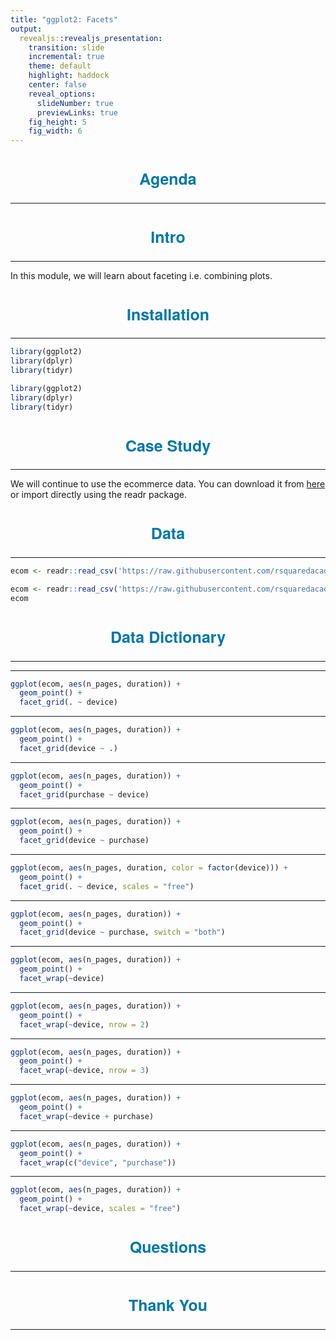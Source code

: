 ```yaml
---
title: "ggplot2: Facets"
output: 
  revealjs::revealjs_presentation:
    transition: slide
    incremental: true
    theme: default
    highlight: haddock
    center: false
    reveal_options:
      slideNumber: true
      previewLinks: true
    fig_height: 5
    fig_width: 6
---
```


<style type="text/css">
    .reveal p img {
    align: middle;
  }
  .reveal p {
    text-align: left;
    font-size: 20px;
  }
  .reveal body:after {
    content: url(handshake.png);
    position: fixed;
    bottom: 3.5em;
    left: 3.5em;
    box-shadow: 5px 5px 10px #000; 
  }
  .reveal hr {
    border-color: #0077aa;
  }
  .reveal h1, h2, h3, h4, h5, h6 {
    text-transform: capitalize;
    text-align: center;
    color: #0077aa;
    font-family: 'Helvetica Neue';
    font-size: 25px;
  }
  .reveal ul {
    display: block;
  }
  .reveal ul li {
    color: #3c3c3c; 
    /* set color of list item text */
    list-style: none; 
  }
  .reveal p img {
    align: middle;
  }
  .reveal ul li::before {
      color: #006b6e;  
      /* color of bullet or square */
      content: "\2022"; 
      /* Unicode of character to precede the list item */
      font-size: 1em; 
      /* em or %*/ 
      padding-right: 1.1225em; 
      /* use em*/
      position: relative;
      top: 0em; 
      /* use em or % */
  }
  .reveal ul {
    line-height:150%
  }
  .reveal .fragment {
    font-size: 20px;
  }
  .reveal ol {
    display: block;
  }
</style>

## Agenda

<hr>

## Intro

<hr>

In this module, we will learn about faceting i.e. combining plots.

## Installation

<hr>

```r
library(ggplot2)
library(dplyr)
library(tidyr)
```

```r
library(ggplot2)
library(dplyr)
library(tidyr)
```

## Case Study

<hr>

We will continue to use the ecommerce data. You can download it from [here](https://github.com/rsquaredacademy/datasets/blob/master/web.csv) or import directly using the readr package.

## Data

<hr>

```r
ecom <- readr::read_csv('https://raw.githubusercontent.com/rsquaredacademy/datasets/master/web.csv')
```

```r
ecom <- readr::read_csv('https://raw.githubusercontent.com/rsquaredacademy/datasets/master/web.csv')
ecom
```

## Data Dictionary

<hr>

----

```r
ggplot(ecom, aes(n_pages, duration)) + 
  geom_point() +
  facet_grid(. ~ device)
```

----

```r
ggplot(ecom, aes(n_pages, duration)) + 
  geom_point() +
  facet_grid(device ~ .)
```

----

```r
ggplot(ecom, aes(n_pages, duration)) + 
  geom_point() +
  facet_grid(purchase ~ device)
```

----

```r
ggplot(ecom, aes(n_pages, duration)) + 
  geom_point() +
  facet_grid(device ~ purchase)
```

----

```r
ggplot(ecom, aes(n_pages, duration, color = factor(device))) +
  geom_point() + 
  facet_grid(. ~ device, scales = "free")
```

----

```r
ggplot(ecom, aes(n_pages, duration)) + 
  geom_point() + 
  facet_grid(device ~ purchase, switch = "both") 
```

----

```r
ggplot(ecom, aes(n_pages, duration)) +
  geom_point() +
  facet_wrap(~device)
```

----

```r
ggplot(ecom, aes(n_pages, duration)) +
  geom_point() +
  facet_wrap(~device, nrow = 2)
```

----

```r
ggplot(ecom, aes(n_pages, duration)) +
  geom_point() +
  facet_wrap(~device, nrow = 3)
```

----

```r
ggplot(ecom, aes(n_pages, duration)) +
  geom_point() +
  facet_wrap(~device + purchase)
```

----

```r
ggplot(ecom, aes(n_pages, duration)) +
  geom_point() +
  facet_wrap(c("device", "purchase"))
```

----

```r
ggplot(ecom, aes(n_pages, duration)) +
  geom_point() +
  facet_wrap(~device, scales = "free")
```

## Questions

<hr>

## Thank You

<hr>
